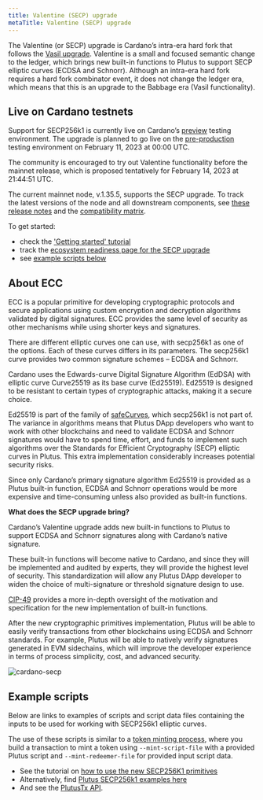 ```yaml
---
title: Valentine (SECP) upgrade
metaTitle: Valentine (SECP) upgrade
---
```


The Valentine (or SECP) upgrade is Cardano’s intra-era hard fork that follows the [Vasil upgrade](https://docs.cardano.org/cardano-testnet/about/testnet-introduction). Valentine is a small and focused semantic change to the ledger, which brings new built-in functions to Plutus to support SECP elliptic curves (ECDSA and Schnorr). Although an intra-era hard fork requires a hard fork combinator event, it does not change the ledger era, which means that this is an upgrade to the Babbage era (Vasil functionality).

## Live on Cardano testnets

Support for SECP256k1 is currently live on Cardano’s [preview](https://book.world.dev.cardano.org/environments.html#preview-testnet) testing environment. The upgrade is planned to go live on the [pre-production](https://book.world.dev.cardano.org/environments.html#pre-production-testnet) testing environment on February 11, 2023 at 00:00 UTC.

The community is encouraged to try out Valentine functionality before the mainnet release, which is proposed tentatively for February 14, 2023 at 21:44:51 UTC.

The current mainnet node, v.1.35.5, supports the SECP upgrade. To track the latest versions of the node and all downstream components, see [these release notes](https://docs.cardano.org/tools/release-notes) and the [compatibility matrix](https://docs.cardano.org/tools/comp-matrix).

To get started:

-   check the ['Getting started' tutorial](https://docs.cardano.org/cardano-testnet/getting-started)
-   track the [ecosystem readiness page for the SECP upgrade](https://iohk.zendesk.com/hc/en-us/articles/14669691361433-Ecosystem-readiness-for-the-SECP-upgrade)
-   see [example scripts below](https://docs.cardano.org/cardano-testnet/about/secp/#examplescripts)

## About ECC

ECC is a popular primitive for developing cryptographic protocols and secure applications using custom encryption and decryption algorithms validated by digital signatures. ECC provides the same level of security as other mechanisms while using shorter keys and signatures.

There are different elliptic curves one can use, with secp256k1 as one of the options. Each of these curves differs in its parameters. The secp256k1 curve provides two common signature schemes – ECDSA and Schnorr.

Cardano uses the Edwards-curve Digital Signature Algorithm (EdDSA) with elliptic curve Curve25519 as its base curve (Ed25519). Ed25519 is designed to be resistant to certain types of cryptographic attacks, making it a secure choice.

Ed25519 is part of the family of [safeCurves](https://safecurves.cr.yp.to/), which secp256k1 is not part of. The variance in algorithms means that Plutus DApp developers who want to work with other blockchains and need to validate ECDSA and Schnorr signatures would have to spend time, effort, and funds to implement such algorithms over the Standards for Efficient Cryptography (SECP) elliptic curves in Plutus. This extra implementation considerably increases potential security risks.

Since only Cardano’s primary signature algorithm Ed25519 is provided as a Plutus built-in function, ECDSA and Schnorr operations would be more expensive and time-consuming unless also provided as built-in functions.

**What does the SECP upgrade bring?**

Cardano’s Valentine upgrade adds new built-in functions to Plutus to support ECDSA and Schnorr signatures along with Cardano’s native signature.

These built-in functions will become native to Cardano, and since they will be implemented and audited by experts, they will provide the highest level of security. This standardization will allow any Plutus DApp developer to widen the choice of multi-signature or threshold signature design to use.

[CIP-49](https://github.com/mlabs-haskell/CIPs/blob/c5bdd66fe49c19c341499f86cebaa2eef9e90b74/CIP-0049/README.md) provides a more in-depth oversight of the motivation and specification for the new implementation of built-in functions.

After the new cryptographic primitives implementation, Plutus will be able to easily verify transactions from other blockchains using ECDSA and Schnorr standards. For example, Plutus will be able to natively verify signatures generated in EVM sidechains, which will improve the developer experience in terms of process simplicity, cost, and advanced security.

![cardano-secp](https://ucarecdn.com/7c41014d-2a03-493e-83f1-054c6e3ac78f/)

## Example scripts

Below are links to examples of scripts and script data files containing the inputs to be used for working with SECP256k1 elliptic curves.

The use of these scripts is similar to a [token minting process](https://github.com/input-output-hk/cardano-node/blob/master/doc/reference/plutus/plutus-minting-script-example.md), where you build a transaction to mint a token using `--mint-script-file` with a provided Plutus script and `--mint-redeemer-file` for provided input script data.

-   See the tutorial on [how to use the new SECP256K1 primitives](https://github.com/input-output-hk/Vasil-testnet/blob/main/secp-primitives-cip.md)
-   Alternatively, find [Plutus SECP256k1 examples here](https://gist.github.com/james-iohk/4b54ceefbc3ad3d6fdbc49350bd5b6a8)
-   And see the [PlutusTx API](https://github.com/input-output-hk/plutus/blob/node/1.35.4/plutus-tx/src/PlutusTx/Builtins.hs#L169-L202).
